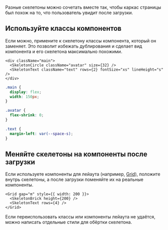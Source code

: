 
Разные скелетоны можно сочетать вместе так, чтобы каркас страницы был похож на то, что пользователь увидит после загрузки.

## Используйте классы компонентов

Если можно, примените к скелетону классы компонента, который он заменяет. Это позволит избежать дублирования и сделает вид компонента и его скелетона максимально похожими.

```tsx
<div className="main">
  <SkeletonCircle className="avatar" size={32} />
  <SkeletonText className="text" rows={2} fontSize="xs" lineHeight="s" />
</div>
```

```css
.main {
  display: flex;
  width: 150px;
}

.avatar {
  flex-shrink: 0;
}

.text {
  margin-left: var(--space-s);
}
```

<SkeletonExampleAvatar />

## Меняйте скелетоны на компоненты после загрузки

Если используете компоненты для лейаута (например, [Grid](##LIBS.LIB.STAND/lib:uikit/stand:components-grid-stable)), положите внутрь скелетоны, а после загрузки поменяйте их на реальные компоненты.

```tsx
<Grid gap="m" style={{ width: 200 }}>
  <SkeletonBrick height={200} />
  <SkeletonText rows={4} />
</Grid>
```

<SkeletonExampleImageAndText />

Если переиспользовать классы или компоненты лейаута не удаётся, можно написать отдельные стили для обёртки скелетона.
